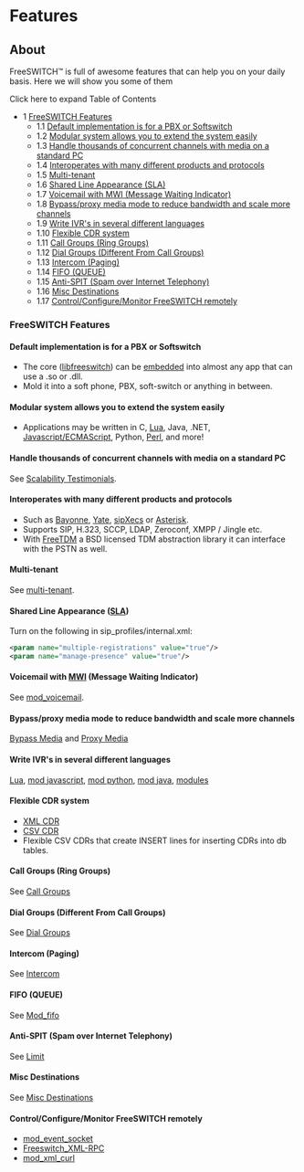 
# Features 

 

## About

FreeSWITCH™ is full of awesome features that can help you on your daily basis. Here we will show you some of them

Click here to expand Table of Contents

* 1 [FreeSWITCH Features](#freeswitch-features)  
   * 1.1 [Default implementation is for a PBX or Softswitch](#default-implementation-is-for-a-pbx-or-softswitch)  
   * 1.2 [Modular system allows you to extend the system easily](#modular-system-allows-you-to-extend-the-system-easily)  
   * 1.3 [Handle thousands of concurrent channels with media on a standard PC](#handle-thousands-of-concurrent-channels-with-media-on-a-standard-pc)  
   * 1.4 [Interoperates with many different products and protocols](#interoperates-with-many-different-products-and-protocols)  
   * 1.5 [Multi-tenant](#multi-tenant)  
   * 1.6 [Shared Line Appearance (SLA)](#freeswitch-features)  
   * 1.7 [Voicemail with MWI (Message Waiting Indicator)](#freeswitch-features)  
   * 1.8 [Bypass/proxy media mode to reduce bandwidth and scale more channels](#bypassproxy-media-mode-to-reduce-bandwidth-and-scale-more-channels)  
   * 1.9 [Write IVR's in several different languages](#write-ivrs-in-several-different-languages)  
   * 1.10 [Flexible CDR system](#flexible-cdr-system)  
   * 1.11 [Call Groups (Ring Groups)](#call-groups-ring-groups)  
   * 1.12 [Dial Groups (Different From Call Groups)](#dial-groups-different-from-call-groups)  
   * 1.13 [Intercom (Paging)](#intercom-paging)  
   * 1.14 [FIFO (QUEUE)](#fifo-queue)  
   * 1.15 [Anti-SPIT (Spam over Internet Telephony)](#anti-spit-spam-over-internet-telephony)  
   * 1.16 [Misc Destinations](#misc-destinations)  
   * 1.17 [Control/Configure/Monitor FreeSWITCH remotely](#freeswitch-features)

### FreeSWITCH Features

#### Default implementation is for a PBX or Softswitch

* The core ([libfreeswitch](https://wiki.freeswitch.org/wiki/Libfreeswitch "Libfreeswitch")) can be [embedded](https://wiki.freeswitch.org/wiki/Embedding%5FFreeSWITCH "Embedding FreeSWITCH") into almost any app that can use a .so or .dll.
* Mold it into a soft phone, PBX, soft-switch or anything in between.

#### Modular system allows you to extend the system easily

* Applications may be written in C, [Lua](../Modules/mod_lua_1048944.mdx), Java, .NET, [Javascript/ECMAScript](https://wiki.freeswitch.org/wiki/Javascript "Javascript"), Python, [Perl](https://wiki.freeswitch.org/wiki/Perl "Perl"), and more!

#### Handle thousands of concurrent channels with media on a standard PC

See [Scalability Testimonials](https://wiki.freeswitch.org/wiki/Scalability%5FTestimonials "Scalability Testimonials").

#### Interoperates with many different products and protocols

* Such as [Bayonne](http://www.gnutelephony.org/index.php/GNU%5FBayonne), [Yate](http://yate.null.ro/pmwiki/), [sipXecs](http://www.sipfoundry.org/) or [Asterisk](http://www.asterisk.org/).
* Supports SIP, H.323, SCCP, LDAP, Zeroconf, XMPP / Jingle etc.
* With [FreeTDM](https://wiki.freeswitch.org/wiki/FreeTDM "FreeTDM") a BSD licensed TDM abstraction library it can interface with the PSTN as well.

#### Multi-tenant

See [multi-tenant](https://wiki.freeswitch.org/wiki/Multi-tenant "Multi-tenant").

#### Shared Line Appearance ([SLA](https://wiki.freeswitch.org/wiki/SLA "SLA"))

Turn on the following in sip\_profiles/internal.xml:

```xml
<param name="multiple-registrations" value="true"/>
<param name="manage-presence" value="true"/>
```

#### Voicemail with [MWI](https://wiki.freeswitch.org/wiki/MWI "MWI") (Message Waiting Indicator)

See [mod\_voicemail](https://wiki.freeswitch.org/wiki/Mod%5Fvoicemail "Mod voicemail").

#### Bypass/proxy media mode to reduce bandwidth and scale more channels

[Bypass Media](https://wiki.freeswitch.org/wiki/Bypass%5FMedia "Bypass Media") and [Proxy Media](https://wiki.freeswitch.org/wiki/Proxy%5FMedia "Proxy Media")

#### Write IVR's in several different languages

[Lua](https://wiki.freeswitch.org/wiki/Lua "Lua"), [mod javascript](https://wiki.freeswitch.org/wiki/Javascript "Javascript"), [mod python](../Modules/mod_python_1048940.mdx#eol), [mod java](../Modules/mod_java_3966491.mdx#faq), [modules](../Modules/index.mdx#about)

#### Flexible CDR system

* [XML CDR](https://wiki.freeswitch.org/wiki/Mod%5Fxml%5Fcdr "Mod xml cdr")
* [CSV CDR](https://wiki.freeswitch.org/wiki/Mod%5Fcdr%5Fcsv "Mod cdr csv")
* Flexible CSV CDRs that create INSERT lines for inserting CDRs into db tables.

#### Call Groups (Ring Groups)

See [Call Groups](https://wiki.freeswitch.org/wiki/XML%5FUser%5FDirectory%5FGuide#Groups "XML User Directory Guide")

#### Dial Groups (Different From Call Groups)

See [Dial Groups](https://wiki.freeswitch.org/wiki/Callgroup%5Fintercept "Callgroup intercept")

#### Intercom (Paging)

See [Intercom](../Interoperability/Phones/Cisco/Intercom_1966939.mdx#goal)

#### FIFO (QUEUE)

See [Mod\_fifo](../Modules/mod_fifo_3966031.mdx#add)

#### Anti-SPIT (Spam over Internet Telephony)

See [Limit](https://wiki.freeswitch.org/wiki/Limit#Rate%5FLimiting%5Fcalls%5F.2F%5FAnti%5FSPIT "Limit")

#### Misc Destinations

See [Misc Destinations](https://wiki.freeswitch.org/wiki/Misc%5FDestinations "Misc Destinations")

#### [](https://wiki.freeswitch.org/wiki/Misc%5FDestinations "Misc Destinations")Control/Configure/Monitor FreeSWITCH remotely

* [mod\_event\_socket](../Modules/mod_event_socket_1048924.mdx#11-acl)
* [Freeswitch\_XML-RPC](https://wiki.freeswitch.org/wiki/Freeswitch%5FXML-RPC "Freeswitch XML-RPC")
* [mod\_xml\_curl](../Modules/mod_xml_curl_1049001.mdx)


